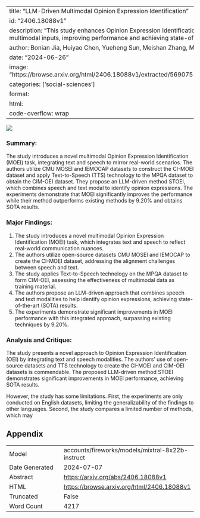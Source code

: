 
---
title: "LLM-Driven Multimodal Opinion Expression Identification"
id: "2406.18088v1"
description: "This study enhances Opinion Expression Identification (OEI) with multimodal inputs, improving performance and achieving state-of-the-art results."
author: Bonian Jia, Huiyao Chen, Yueheng Sun, Meishan Zhang, Min Zhang
date: "2024-06-26"
image: "https://browse.arxiv.org/html/2406.18088v1/extracted/5690751/figures/intro.png"
categories: ['social-sciences']
format:
  html:
    code-overflow: wrap
---

![](https://browse.arxiv.org/html/2406.18088v1/extracted/5690751/figures/intro.png)

### Summary:

The study introduces a novel multimodal Opinion Expression Identification (MOEI) task, integrating text and speech to mirror real-world scenarios. The authors utilize CMU MOSEI and IEMOCAP datasets to construct the CI-MOEI dataset and apply Text-to-Speech (TTS) technology to the MPQA dataset to obtain the CIM-OEI dataset. They propose an LLM-driven method STOEI, which combines speech and text modal to identify opinion expressions. The experiments demonstrate that MOEI significantly improves the performance while their method outperforms existing methods by 9.20% and obtains SOTA results.

### Major Findings:

1. The study introduces a novel multimodal Opinion Expression Identification (MOEI) task, which integrates text and speech to reflect real-world communication nuances.
2. The authors utilize open-source datasets CMU MOSEI and IEMOCAP to create the CI-MOEI dataset, addressing the alignment challenges between speech and text.
3. The study applies Text-to-Speech technology on the MPQA dataset to form CIM-OEI, assessing the effectiveness of multimodal data as training material.
4. The authors propose an LLM-driven approach that combines speech and text modalities to help identify opinion expressions, achieving state-of-the-art (SOTA) results.
5. The experiments demonstrate significant improvements in MOEI performance with this integrated approach, surpassing existing techniques by 9.20%.

### Analysis and Critique:

The study presents a novel approach to Opinion Expression Identification (OEI) by integrating text and speech modalities. The authors' use of open-source datasets and TTS technology to create the CI-MOEI and CIM-OEI datasets is commendable. The proposed LLM-driven method STOEI demonstrates significant improvements in MOEI performance, achieving SOTA results.

However, the study has some limitations. First, the experiments are only conducted on English datasets, limiting the generalizability of the findings to other languages. Second, the study compares a limited number of methods, which may

## Appendix

|          |          |
|----------|----------|
| Model     | accounts/fireworks/models/mixtral-8x22b-instruct       |
| Date Generated     | 2024-07-07       |
| Abstract | [https://arxiv.org/abs/2406.18088v1](https://arxiv.org/abs/2406.18088v1)        |
| HTML     | [https://browse.arxiv.org/html/2406.18088v1](https://browse.arxiv.org/html/2406.18088v1)       |
| Truncated       | False       |
| Word Count       | 4217       |
